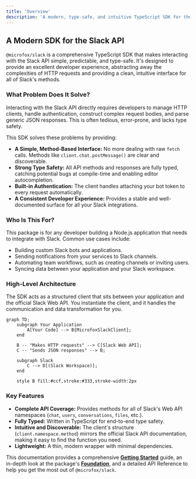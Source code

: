 ```yaml
---
title: 'Overview'
description: 'A modern, type-safe, and intuitive TypeScript SDK for the Slack API.'
---
```


## A Modern SDK for the Slack API

`@microfox/slack` is a comprehensive TypeScript SDK that makes interacting with the Slack API simple, predictable, and type-safe. It's designed to provide an excellent developer experience, abstracting away the complexities of HTTP requests and providing a clean, intuitive interface for all of Slack's methods.

### What Problem Does It Solve?
Interacting with the Slack API directly requires developers to manage HTTP clients, handle authentication, construct complex request bodies, and parse generic JSON responses. This is often tedious, error-prone, and lacks type safety.

This SDK solves these problems by providing:
-   **A Simple, Method-Based Interface:** No more dealing with raw `fetch` calls. Methods like `client.chat.postMessage()` are clear and discoverable.
-   **Strong Type Safety:** All API methods and responses are fully typed, catching potential bugs at compile-time and enabling editor autocompletion.
-   **Built-in Authentication:** The client handles attaching your bot token to every request automatically.
-   **A Consistent Developer Experience:** Provides a stable and well-documented surface for all your Slack integrations.

### Who Is This For?
This package is for any developer building a Node.js application that needs to integrate with Slack. Common use cases include:
-   Building custom Slack bots and applications.
-   Sending notifications from your services to Slack channels.
-   Automating team workflows, such as creating channels or inviting users.
-   Syncing data between your application and your Slack workspace.

### High-Level Architecture
The SDK acts as a structured client that sits between your application and the official Slack Web API. You instantiate the client, and it handles the communication and data transformation for you.

```mermaid
graph TD;
    subgraph Your Application
        A[Your Code] --> B{MicrofoxSlackClient};
    end

    B -- "Makes HTTP requests" --> C[Slack Web API];
    C -- "Sends JSON responses" --> B;

    subgraph Slack
        C --> D[(Slack Workspace)];
    end

    style B fill:#ccf,stroke:#333,stroke-width:2px
```

### Key Features
-   **Complete API Coverage:** Provides methods for all of Slack's Web API namespaces (`chat`, `users`, `conversations`, `files`, etc.).
-   **Fully Typed:** Written in TypeScript for end-to-end type safety.
-   **Intuitive and Discoverable:** The client's structure (`client.namespace.method`) mirrors the official Slack API documentation, making it easy to find the function you need.
-   **Lightweight:** A thin, modern wrapper with minimal dependencies.

This documentation provides a comprehensive **[Getting Started](/micro-sdks/slack/getting-started)** guide, an in-depth look at the package's **[Foundation](/micro-sdks/slack/foundation)**, and a detailed API Reference to help you get the most out of `@microfox/slack`.

